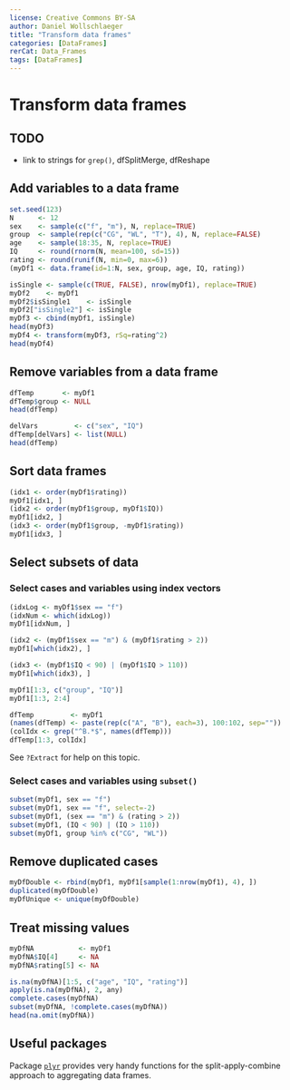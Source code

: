 ```yaml
---
license: Creative Commons BY-SA
author: Daniel Wollschlaeger
title: "Transform data frames"
categories: [DataFrames]
rerCat: Data_Frames
tags: [DataFrames]
---
```


Transform data frames
=========================

TODO
-------------------------

 - link to strings for `grep()`, dfSplitMerge, dfReshape

Add variables to a data frame
-------------------------

```r
set.seed(123)
N      <- 12
sex    <- sample(c("f", "m"), N, replace=TRUE)
group  <- sample(rep(c("CG", "WL", "T"), 4), N, replace=FALSE)
age    <- sample(18:35, N, replace=TRUE)
IQ     <- round(rnorm(N, mean=100, sd=15))
rating <- round(runif(N, min=0, max=6))
(myDf1 <- data.frame(id=1:N, sex, group, age, IQ, rating))
```

```r
isSingle <- sample(c(TRUE, FALSE), nrow(myDf1), replace=TRUE)
myDf2    <- myDf1
myDf2$isSingle1    <- isSingle
myDf2["isSingle2"] <- isSingle
myDf3 <- cbind(myDf1, isSingle)
head(myDf3)
myDf4 <- transform(myDf3, rSq=rating^2)
head(myDf4)
```

Remove variables from a data frame
-------------------------

```r
dfTemp       <- myDf1
dfTemp$group <- NULL
head(dfTemp)
```

```r
delVars         <- c("sex", "IQ")
dfTemp[delVars] <- list(NULL)
head(dfTemp)
```

Sort data frames
-------------------------

```r
(idx1 <- order(myDf1$rating))
myDf1[idx1, ]
(idx2 <- order(myDf1$group, myDf1$IQ))
myDf1[idx2, ]
(idx3 <- order(myDf1$group, -myDf1$rating))
myDf1[idx3, ]
```

Select subsets of data
-------------------------

### Select cases and variables using index vectors

```r
(idxLog <- myDf1$sex == "f")
(idxNum <- which(idxLog))
myDf1[idxNum, ]
```

```r
(idx2 <- (myDf1$sex == "m") & (myDf1$rating > 2))
myDf1[which(idx2), ]
```

```r
(idx3 <- (myDf1$IQ < 90) | (myDf1$IQ > 110))
myDf1[which(idx3), ]
```

```r
myDf1[1:3, c("group", "IQ")]
myDf1[1:3, 2:4]
```

```r
dfTemp         <- myDf1
(names(dfTemp) <- paste(rep(c("A", "B"), each=3), 100:102, sep=""))
(colIdx <- grep("^B.*$", names(dfTemp)))
dfTemp[1:3, colIdx]
```

See `?Extract` for help on this topic.

### Select cases and variables using `subset()`

```r
subset(myDf1, sex == "f")
subset(myDf1, sex == "f", select=-2)
subset(myDf1, (sex == "m") & (rating > 2))
subset(myDf1, (IQ < 90) | (IQ > 110))
subset(myDf1, group %in% c("CG", "WL"))
```

Remove duplicated cases
-------------------------

```r
myDfDouble <- rbind(myDf1, myDf1[sample(1:nrow(myDf1), 4), ])
duplicated(myDfDouble)
myDfUnique <- unique(myDfDouble)
```

Treat missing values
-------------------------

```r
myDfNA           <- myDf1
myDfNA$IQ[4]     <- NA
myDfNA$rating[5] <- NA
```

```r
is.na(myDfNA)[1:5, c("age", "IQ", "rating")]
apply(is.na(myDfNA), 2, any)
complete.cases(myDfNA)
subset(myDfNA, !complete.cases(myDfNA))
head(na.omit(myDfNA))
```

Useful packages
-------------------------

Package [`plyr`](http://cran.r-project.org/package=plyr) provides very handy functions for the split-apply-combine approach to aggregating data frames.
